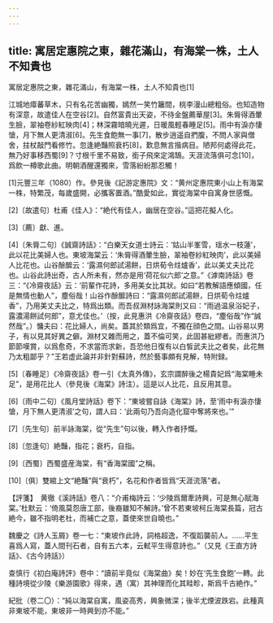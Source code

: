 ```yaml
---
---
---
```

title: 寓居定惠院之東，雜花滿山，有海棠一株，土人不知貴也
---



寓居定惠院之東，雜花滿山，有海棠一株，土人不知貴也[1]


江城地瘴蕃草木，只有名花苦幽獨，嫣然一笑竹籬間，桃李漫山總粗俗。也知造物有深意，故遣佳人在空谷[2]。自然富貴出天姿，不待金盤薦華屋[3]。朱脣得酒暈生臉，翠袖卷紗紅映肉[4]；林深霧暗曉光遲，日暖風輕春睡足[5]。雨中有淚亦悽愴，月下無人更清淑[6]。先生食飽無一事[7]，散步逍遥自捫腹，不問人家與僧舍，拄杖敲門看修竹。忽逢絶豔照衰朽[8]，歎息無言揩病目。陋邦何處得此花，無乃好事移西蜀[9]？寸根千里不易致，銜子飛來定鴻鵠。天涯流落俱可念[10]，爲飲一樽歌此曲。明朝酒醒還獨來，雪落紛紛那忍觸！

[1]元豐三年（1080）作。參見後《記游定惠院》文：“黄州定惠院東小山上有海棠一株，特繁茂，每歲盛開，必攜客置酒。”酷愛如此，實從海棠中自寓身世感慨。

[2]〔故遣句〕杜甫《佳人》：“絶代有佳人，幽居在空谷。”這把花擬人化。

[3]〔薦〕獻、進。

[4]〔朱脣二句〕《誠齋詩話》：“白樂天女道士詩云：‘姑山半峯雪，瑶水一枝蓮’，此以花比美婦人也。東坡海棠云：‘朱脣得酒暈生臉，翠袖卷紗紅映肉’，此以美婦人比花也。山谷酴醿云：‘露濕何郎試湯餅，日烘荀令炷爐香’，此以美丈夫比花也。山谷此詩出奇，古人所未有，然亦是用‘荷花似六郎’之意。”《滹南詩話》卷三：“《冷齋夜話》云：‘前輩作花詩，多用美女比其狀。如曰“若教解語應傾國，任是無情也動人”，塵俗哉！山谷作酴醿詩曰：“露濕何郎試湯餅，日烘荀令炷爐香”，乃用美丈夫比之，特爲出類。而吾叔淵材詠海棠則又曰：“雨過温泉浴妃子，露濃湯餅試何郎”，意尤佳也。’（按，此見惠洪《冷齋夜話》卷四，“塵俗哉”作“誠然哉”。）慵夫曰：花比婦人，尚矣。蓋其於類爲宜，不獨在顔色之間。山谷易以男子，有以見其好異之僻。淵材又雜而用之，蓋不倫可笑，此固甚紕繆者。而惠洪乃節節嘆賞，以爲愈奇，不求當而求新，吾恐他日復有以白皙武夫比之者矣，此花無乃太粗鄙乎？”王若虚此論并非針對蘇詩，然於藝事頗有見解，特附録。

[5]〔春睡足〕《冷齋夜話》卷一引《太真外傳》，玄宗謂醉後之楊貴妃爲“海棠睡未足”，是用花比人（參見後《海棠》詩注）。這是以人比花，且反用其意。

[6]〔雨中二句〕《風月堂詩話》卷下：“東坡嘗自詠《海棠》詩，至‘雨中有淚亦悽愴，月下無人更清淑’之句，謂人曰：‘此兩句乃吾向造化窟中奪將來也。’”

[7]〔先生句〕前半詠海棠，從“先生”句以後，轉入作者抒慨。

[8]〔忽逢句〕絶豔，指花；衰朽，自指。

[9]〔西蜀〕西蜀盛産海棠，有“香海棠國”之稱。

[10]〔俱〕雙綰上文“絶豔”與“衰朽”，名花和作者皆爲“天涯流落”者。

【評箋】　黄徹《溪詩話》卷八：“介甫梅詩云：‘少陵爲爾牽詩興，可是無心賦海棠。’杜默云：‘倚風莫怨唐工部，後裔雖知不解詩。’曾不若東坡柯丘海棠長篇，冠古絶今，雖不指明老杜，而補亡之意，蓋使來世自曉也。”

魏慶之《詩人玉屑》卷一七：“東坡作此詩，詞格超逸，不復蹈襲前人。……平生喜爲人寫，蓋人間刊石者，自有五六本，云軾平生得意詩也。”（又見《王直方詩話》、《古今詩話》）

查慎行《初白庵詩評》卷中：“讀前半竟似《海棠曲》矣！妙在‘先生食飽’一轉。此種詩境從少陵《樂游園歌》得來，遇（寓）其神理而化其畦畛，斯爲千古絶作。”

紀批（卷二〇）：“純以海棠自寓，風姿高秀，興象微深；後半尤煙波跌宕。此種真非東坡不能，東坡非一時興到亦不能。”